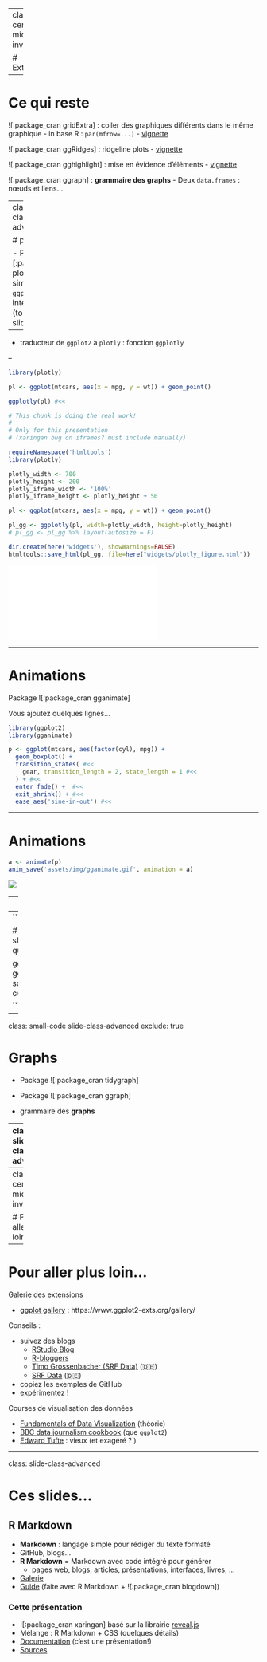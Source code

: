 
---
class: center, middle, inverse

# Extensions


---

# Ce qui reste

![:package_cran gridExtra] : coller des graphiques différents dans le même graphique
- in base R : `par(mfrow=...)` 
- [vignette](https://cran.r-project.org/web/packages/gridExtra/vignettes/arrangeGrob.html)

![:package_cran ggRidges] : ridgeline plots
- [vignette](https://cran.r-project.org/web/packages/ggridges/vignettes/gallery.html)

![:package_cran gghighlight] : mise en évidence d'éléments 
- [vignette](https://cran.r-project.org/web/packages/gghighlight/vignettes/gghighlight.html)

![:package_cran ggraph] : **grammaire des graphs** 
- Deux `data.frames` : nœuds et liens...


---
class: slide-class-advanced

# plotly

- Package ![:package_cran plotly] : librairie similaire à `ggplot2`, mais interactive (touchez les slides ! )

--

- traducteur de `ggplot2` à `plotly` : fonction `ggplotly`

--

```r
library(plotly)

pl <- ggplot(mtcars, aes(x = mpg, y = wt)) + geom_point()

ggplotly(pl) #<<
```

```r
# This chunk is doing the real work!
#
# Only for this presentation
# (xaringan bug on iframes? must include manually)

requireNamespace('htmltools')
library(plotly)

plotly_width <- 700
plotly_height <- 200
plotly_iframe_width <- '100%'
plotly_iframe_height <- plotly_height + 50

pl <- ggplot(mtcars, aes(x = mpg, y = wt)) + geom_point()

pl_gg <- ggplotly(pl, width=plotly_width, height=plotly_height)
# pl_gg <- pl_gg %>% layout(autosize = F)

dir.create(here('widgets'), showWarnings=FALSE)
htmltools::save_html(pl_gg, file=here("widgets/plotly_figure.html"))
```
<iframe src="widgets/plotly_figure.html" width="`r plotly_iframe_width`" height="`r plotly_iframe_height`" scrolling="no" seamless="seamless" frameBorder="0"></iframe>


---

# Animations

Package ![:package_cran gganimate]

Vous ajoutez quelques lignes...

```r
library(ggplot2)
library(gganimate)

p <- ggplot(mtcars, aes(factor(cyl), mpg)) + 
  geom_boxplot() + 
  transition_states( #<<
    gear, transition_length = 2, state_length = 1 #<<
  ) + #<<
  enter_fade() +  #<<
  exit_shrink() + #<<
  ease_aes('sine-in-out') #<<
```


---

# Animations

```r
a <- animate(p)
anim_save('assets/img/gganimate.gif', animation = a)

```

![](assets/img/gganimate.gif)


---
class: small-code

# Cartographie

Approche à la `tidyverse` : package ![:package_cran sf]

--
```r
library(sf)

# Shapefile des cantons
shp <- sf::st_read('data/switzerland_shapefiles/gadm36_CHE_1.shp', quiet = TRUE)

ggplot(shp) +
   geom_sf(aes(fill = (NAME_1 == 'Ticino'))) +
   geom_sf_text(aes(label = NAME_1), size = 3) +
   theme_bw() +
   scale_fill_discrete('', breaks = c(TRUE, FALSE), labels = c('Rigole', 'Travaille'))

```



---
class: small-code slide-class-advanced
exclude: true

# Graphs

- Package ![:package_cran tidygraph]
- Package ![:package_cran ggraph]

- grammaire des **graphs**

<!-- TODO -->

---
class: slide-class-advanced

# ggplot2 in Python

Diverses implémentations de la grammaire des graphiques :
- 🐍 [`plotnine`](https://plotnine.readthedocs.io/)
- 🐍 [`ggplot`](http://ggplot.yhathq.com/)

```python
from ggplot import *

ggplot(aes(x='date', y='beef'), data=meat) +\
    geom_line() +\
    stat_smooth(colour='blue', span=0.2)
```

.img-small-50[
  ![](assets/img/ggplot_py.png)
]

---
class: center, middle, inverse

# Pour aller plus loin...

---

# Pour aller plus loin...

Galerie des extensions

- [ggplot gallery](https://www.ggplot2-exts.org/gallery/) : https://www.ggplot2-exts.org/gallery/

Conseils :

- suivez des blogs 
  + [RStudio Blog](https://blog.rstudio.com/) 
  + [R-bloggers](https://www.r-bloggers.com/)
  + [Timo Grossenbacher (SRF Data)](https://timogrossenbacher.ch/blog/) (🇩🇪)
  + [SRF Data](https://srfdata.github.io/) (🇩🇪)
- copiez les exemples de GitHub
- expérimentez !

Courses de visualisation des données 

- [Fundamentals of Data Visualization](https://serialmentor.com/dataviz/) (théorie)
- [BBC data journalism cookbook](https://bbc.github.io/rcookbook/) (que `ggplot2`)
- [Edward Tufte](https://www.edwardtufte.com/tufte/) : vieux (et exagéré ? )

---
class: slide-class-advanced

# Ces slides...

## R Markdown

- **Markdown** : langage simple pour rédiger du texte formaté
- GitHub, blogs...
- **R Markdown** = Markdown avec code intégré
  pour générer 
  + pages web, blogs, articles, présentations, interfaces, livres, ... 
- [Galerie](https://rmarkdown.rstudio.com/gallery.html)
- [Guide](https://bookdown.org/yihui/rmarkdown/) (faite avec R Markdown + ![:package_cran blogdown])

### Cette présentation 

- ![:package_cran xaringan] basé sur la librairie [reveal.js](https://revealjs.com)
- Mélange : R Markdown + CSS (quelques détails)
- [Documentation](http://slides.yihui.name/xaringan/) (c'est une présentation!)
- [Sources](https://github.com/lgaborini/ggplot2-introduction)

